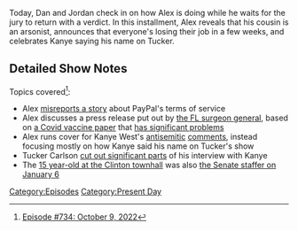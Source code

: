 {{DEFAULTSORT:
    #_EPISODE_0734:October 9, 2022
}}{{Episode
    | title           = October 9, 2022
    | caption         = [https://knowledgefight.libsyn.com/734-october-9-2022 Listen to this episode on Libsyn]
    | episodeNumber   = 734
    | length          = 01:28:38
    | airDate         = October 12, 2022
    | coverageDate    = October 9, 2022
    | episodeType     = [[:Category:Present Day|Present Day]]
    | previousEpisode = [[733: October 6, 2022]]
}}

{{Stub}}

Today, Dan and Jordan check in on how Alex is doing while he waits for the jury to return with a verdict.  In this installment, Alex reveals that his cousin is an arsonist, announces that everyone's losing their job in a few weeks, and celebrates Kanye saying his name on Tucker.

==Detailed Show Notes==

Topics covered<ref>[https://knowledgefight.com/research/2022/10/11/episode-734-october-9-2022 Episode #734: October 9, 2022]</ref>:

*Alex [https://www.verifythis.com/article/news/verify/national-verify/paypal-wont-fine-people-for-spreading-misinformation/536-dcbb5921-b2ce-47e7-8e7a-c6c9ef7b747c misreports a story] about PayPal's terms of service
*Alex discusses a press release put out by [https://www.wfla.com/community/health/coronavirus/florida-surgeon-general-ladapo-tweet-on-covid-vaccines-removed-restored/ the FL surgeon general], based on [https://floridahealthcovid19.gov/wp-content/uploads/2022/10/20221007-guidance-mrna-covid19-vaccines-analysis.pdf a Covid vaccine paper] that [https://www.medpagetoday.com/special-reports/features/101148 has significant problems]
*Alex runs cover for Kanye West's [https://www.thecut.com/2022/10/kanye-west-anti-semitic-tweets.html antisemitic] [https://www.tmz.com/2022/10/07/kanye-west-diddy-white-lives-matter-t-shirts-yeezy-text-messages/ comments], instead focusing mostly on how Kanye said his name on Tucker's show
*Tucker Carlson [https://www.vice.com/en/article/3ad77y/kanye-west-tucker-carlson-leaked-footage-antisemitism-fake-children cut out significant parts] of his interview with Kanye
*The [https://nypost.com/2016/10/09/clinton-staged-15-year-old-girls-question-at-town-hall/ 15 year-old at the Clinton townhall] was also [https://www.timesofisrael.com/jewish-student-helped-ensure-joe-bidens-path-to-presidency-on-a-day-of-crisis/ the Senate staffer on January 6]

[[Category:Episodes]]
[[Category:Present Day]]
